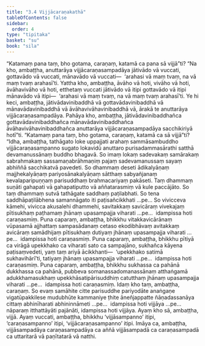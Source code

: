 ```yaml
---
title: "3.4 Vijjācaraṇakathā"
tableOfContents: false
sidebar:
  order: 4
type: "tipitaka"
basket: "su"
book: "sila"
---
```



<DynamicBreadcrumb />

<Division number="278" book="sila">

<Paragraph number="385" book="sila">
“Katamaṃ pana taṃ, bho gotama, caraṇaṃ, katamā ca pana sā vijjā”ti? “Na kho, ambaṭṭha, anuttarāya vijjācaraṇasampadāya jātivādo vā vuccati, gottavādo vā vuccati, mānavādo vā vuccati—  ‘arahasi vā maṃ tvaṃ, na vā maṃ tvaṃ arahasī’ti. Yattha kho, ambaṭṭha, āvāho vā hoti, vivāho vā hoti, āvāhavivāho vā hoti, etthetaṃ vuccati jātivādo vā itipi gottavādo vā itipi mānavādo vā itipi—  ‘arahasi vā maṃ tvaṃ, na vā maṃ tvaṃ arahasī’ti. Ye hi keci, ambaṭṭha, jātivādavinibaddhā vā gottavādavinibaddhā vā mānavādavinibaddhā vā āvāhavivāhavinibaddhā vā, ārakā te anuttarāya vijjācaraṇasampadāya. Pahāya kho, ambaṭṭha, jātivādavinibaddhañca gottavādavinibaddhañca mānavādavinibaddhañca āvāhavivāhavinibaddhañca anuttarāya vijjācaraṇasampadāya sacchikiriyā hotī”ti.
</Paragraph>

</Division>
<Division number="279" book="sila">

<Paragraph number="386" book="sila">
“Katamaṃ pana taṃ, bho gotama, caraṇaṃ, katamā ca sā vijjā”ti? “Idha, ambaṭṭha, tathāgato loke uppajjati arahaṃ sammāsambuddho vijjācaraṇasampanno sugato lokavidū anuttaro purisadammasārathi satthā devamanussānaṃ buddho bhagavā. So imaṃ lokaṃ sadevakaṃ samārakaṃ sabrahmakaṃ sassamaṇabrāhmaṇiṃ pajaṃ sadevamanussaṃ sayaṃ abhiññā sacchikatvā pavedeti. So dhammaṃ deseti ādikalyāṇaṃ majjhekalyāṇaṃ pariyosānakalyāṇaṃ sātthaṃ sabyañjanaṃ kevalaparipuṇṇaṃ parisuddhaṃ brahmacariyaṃ pakāseti. Taṃ dhammaṃ suṇāti gahapati vā gahapatiputto vā aññatarasmiṃ vā kule paccājāto. So taṃ dhammaṃ sutvā tathāgate saddhaṃ paṭilabhati. So tena saddhāpaṭilābhena samannāgato iti paṭisañcikkhati …pe…
</Paragraph>

<Paragraph number="387" book="sila">
So vivicceva kāmehi, vivicca akusalehi dhammehi, savitakkaṃ savicāraṃ vivekajaṃ pītisukhaṃ paṭhamaṃ jhānaṃ upasampajja viharati …pe…  idampissa hoti caraṇasmiṃ.
</Paragraph>

<Paragraph number="388" book="sila">
Puna caparaṃ, ambaṭṭha, bhikkhu vitakkavicārānaṃ vūpasamā ajjhattaṃ sampasādanaṃ cetaso ekodibhāvaṃ avitakkaṃ avicāraṃ samādhijaṃ pītisukhaṃ dutiyaṃ jhānaṃ upasampajja viharati …pe…  idampissa hoti caraṇasmiṃ.
</Paragraph>

<Paragraph number="389" book="sila">
Puna caparaṃ, ambaṭṭha, bhikkhu pītiyā ca virāgā upekkhako ca viharati sato ca sampajāno, sukhañca kāyena paṭisaṃvedeti, yaṃ taṃ ariyā ācikkhanti—  ‘upekkhako satimā sukhavihārī’ti, tatiyaṃ jhānaṃ upasampajja viharati …pe…  idampissa hoti caraṇasmiṃ.
</Paragraph>

<Paragraph number="390" book="sila">
Puna caparaṃ, ambaṭṭha, bhikkhu sukhassa ca pahānā dukkhassa ca pahānā, pubbeva somanassadomanassānaṃ atthaṅgamā adukkhamasukhaṃ upekkhāsatipārisuddhiṃ catutthaṃ jhānaṃ upasampajja viharati …pe…  idampissa hoti caraṇasmiṃ. Idaṃ kho taṃ, ambaṭṭha, caraṇaṃ.
</Paragraph>

<Paragraph number="391" book="sila">
So evaṃ samāhite citte parisuddhe pariyodāte anaṅgaṇe vigatūpakkilese mudubhūte kammaniye ṭhite āneñjappatte ñāṇadassanāya cittaṃ abhinīharati abhininnāmeti …pe…  idampissa hoti vijjāya …pe…  nāparaṃ itthattāyāti pajānāti, idampissa hoti vijjāya. Ayaṃ kho sā, ambaṭṭha, vijjā.
</Paragraph>

<Paragraph number="392" book="sila">
Ayaṃ vuccati, ambaṭṭha, bhikkhu ‘vijjāsampanno’ itipi, ‘caraṇasampanno’ itipi, ‘vijjācaraṇasampanno’ itipi. Imāya ca, ambaṭṭha, vijjāsampadāya caraṇasampadāya ca aññā vijjāsampadā ca caraṇasampadā ca uttaritarā vā paṇītatarā vā natthi.
</Paragraph>
</Division>